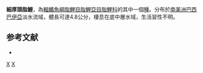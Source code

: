 {{Speciesbox 
| taxon = Rachoviscus graciliceps
| status = NE
| status_system = IUCN3.1
| authority =  [[Weitzman|Weitzman]] & [[Cruz|Cruz]], 1981
| synonyms = 
}}
'''細厚頭脂鯉'''，為[[輻鰭魚綱|輻鰭魚綱]][[脂鯉目|脂鯉目]][[脂鯉亞目|脂鯉亞目]][[脂鯉科|脂鯉科]]的其中一個[[種|種]]。分布於[[南美洲|南美洲]][[巴西|巴西]][[巴伊亞|巴伊亞]]淡水流域，體長可達4.8公分，棲息在底中層水域，生活習性不明。

==参考文献==
{{refbegin}}
*{{FishBase_species|genus=Rachoviscus|species=graciliceps|year=2014|month=1}}
{{refend}}

{{Taxonbar|from=Q5681078}}

[[Category:厚頭脂鯉屬|X]]
[[Category:1981年描述的鱼类|X]]